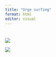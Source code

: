 ```yaml
---
title: "Urge surfing"
format: html
editor: visual
---
```


# 

![](images/urge_surfing.PNG)

![](images/clipboard-4231344222.png)

